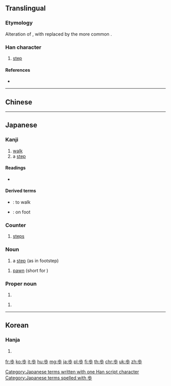 {{also|步}}
==Translingual==

===Etymology===
Alteration of {{m|mul|步|sc=Hani}}, with {{m|mul|𣥂|sc=Hani}} replaced by the more common {{m|mul|少|sc=Hani}}.

===Han character===
{{Han char|rn=77|rad=止|as=04|sn=8|four=|canj=XYLMH,YLMH|ids=⿱止少}}

# [[step]]

====References====
* {{Han ref|kx=0576.101|dkj=16284|dj=0966.110|hdz=21441.020|uh=6B69|ud=27497}}

----

==Chinese==
{{zh-see|歩|v}}

----

==Japanese==

===Kanji===
{{ja-kanji|grade=2|rs=止04|style=s|kyu=步}}

# [[walk]]
# a [[step]]

====Readings====
* {{ja-readings
|goon=[[ぶ]] (bu)
|kanon=[[ほ]] (ho)
|kanyoon=[[ふ]] (fu)
|kun=[[あるく]] ([[歩く]], aruku), [[あゆむ]] ([[歩む]], ayumu), [[あゆみ]] ([[歩み]], ayumi)}}

====Derived terms====
* {{ja-r|歩く|あるく}}: to walk
* {{ja-r|歩いて|あるいて}}: on foot

===Counter===
{{ja-pos|ほ|counter}}

# [[steps]]

===Noun===
{{ja-noun|ほ}}

# a [[step]] (as in footstep)

{{ja-noun|ふ}}

# {{label|ja|shogi|sort=ふ}} [[pawn]] (short for {{m|ja|歩兵|tr=fuhyō}})

===Proper noun===
{{ja-pos|あゆみ|proper}}

# {{given name|female|lang=ja|sort=あゆみ}}

{{ja-pos|あゆむ|proper}}

# {{given name|unisex|lang=ja|sort=あゆむ}}

[[Category:Japanese terms written with one Han script character]]
[[Category:Japanese terms spelled with 歩]]

----

==Korean==

===Hanja===
{{ko-hanja|hangeul=보|eumhun=|rv=bo|mr=po|y=po}}

# {{defn|lang=ko|sort=止04}}

[[fr:歩]]
[[ko:歩]]
[[it:歩]]
[[hu:歩]]
[[mg:歩]]
[[ja:歩]]
[[pl:歩]]
[[fi:歩]]
[[th:歩]]
[[chr:歩]]
[[uk:歩]]
[[zh:歩]]